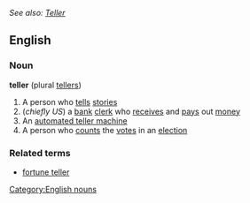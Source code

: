 ''See also: [[Teller]]''
==English==
===Noun===
'''teller''' (plural [[tellers]])
#A person who [[tell]]s [[stories]]
#(''chiefly US'') a [[bank]] [[clerk]] who [[receive]]s and [[pays]] out [[money]]
#An [[automated teller machine]]
#A person who [[count]]s the [[vote]]s in an [[election]]

===Related terms===
*[[fortune teller]]


[[Category:English nouns]]